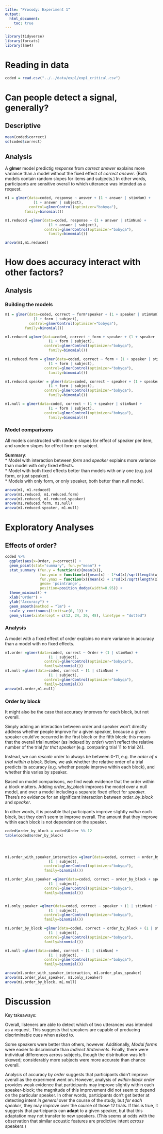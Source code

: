 ```yaml
---
title: "Prosody: Experiment 1"
output: 
  html_document:
    toc: true
---
```



```r
library(tidyverse)
library(forcats)
library(lme4)
```

# Reading in data

```r
coded = read.csv("../../data/exp1/exp1_critical.csv")

```


# Can people detect a signal, generally?

## Descriptive

```r
mean(coded$correct)
sd(coded$correct)
```


## Analysis

A **glmer** model predictig *response* from *correct answer* explains more variance than a model without the fixed effect of *correct answer*. (Both models contain random slopes for items and subjects.) In other words, participants are sensitive overall to which utterance was intended as a request.

```r
m1 = glmer(data=coded, response ~ answer + (1 + answer | stimNum) +
             (1 + answer | subject),
           control=glmerControl(optimizer="bobyqa"),
         family=binomial())

m1.reduced =glmer(data=coded, response ~ (1 + answer | stimNum) +
                    (1 + answer | subject),
                  control=glmerControl(optimizer="bobyqa"),
                    family=binomial())

anova(m1,m1.reduced)
```

# How does accuracy interact with other factors?

## Analysis

### Building the models
```r

m1 = glmer(data=coded, correct ~ form*speaker + (1 + speaker | stimNum) +
             (1 + form | subject),
           control=glmerControl(optimizer="bobyqa"),
         family=binomial())

m1.reduced =glmer(data=coded, correct ~ form + speaker + (1 + speaker | stimNum) +
                    (1 + form | subject),
                  control=glmerControl(optimizer="bobyqa"),
                    family=binomial())

m1.reduced.form = glmer(data=coded, correct ~ form + (1 + speaker | stimNum) +
                    (1 + form | subject),
                  control=glmerControl(optimizer="bobyqa"),
                    family=binomial())

m1.reduced.speaker = glmer(data=coded, correct ~ speaker + (1 + speaker | stimNum) +
                    (1 + form | subject),
                  control=glmerControl(optimizer="bobyqa"),
                    family=binomial())

m1.null = glmer(data=coded, correct ~ (1 + speaker | stimNum) +
                    (1 + form | subject),
                  control=glmerControl(optimizer="bobyqa"),
                    family=binomial())


```

### Model comparisons

All models constructed with random slopes for effect of speaker per item, and random slopes for effect form per subject.

**Summary**:  
* Model with interaction between *form* and *speaker* explains more variance than model with only fixed effects.   
* Model with both fixed effects better than models with only one (e.g. just form, or just speaker).  
* Models with only form, or only speaker, both better than null model.

```r
anova(m1, m1.reduced)
anova(m1.reduced, m1.reduced.form)
anova(m1.reduced, m1.reduced.speaker)
anova(m1.reduced.form, m1.null)
anova(m1.reduced.speaker, m1.null)
```

# Exploratory Analyses

## Effects of order?

```r
coded %>%
  ggplot(aes(x=Order, y=correct)) +
  geom_point(stat="summary", fun.y="mean") + 
  stat_summary (fun.y = function(x){mean(x)},
                fun.ymin = function(x){mean(x) - 1*sd(x)/sqrt(length(x))},
                fun.ymax = function(x){mean(x) + 1*sd(x)/sqrt(length(x))},
                geom= 'pointrange', 
                position=position_dodge(width=0.95)) +
  theme_minimal() +
  xlab("Order") +
  ylab("Accuracy") +
  geom_smooth(method = "lm") +
  scale_y_continuous(limits=c(0, 1)) +
  geom_vline(xintercept = c(12, 24, 36, 48), linetype = "dotted")

```

### Analysis

A model with a fixed effect of order explains no more variance in accuracy than a model with no fixed effects.

```r


m1.order =glmer(data=coded, correct ~ Order + (1 | stimNum) +
                    (1 | subject),
                  control=glmerControl(optimizer="bobyqa"),
                  family=binomial())
m1.null =glmer(data=coded, correct ~ (1 | stimNum) +
                    (1 | subject),
                  control=glmerControl(optimizer="bobyqa"),
                  family=binomial())
anova(m1.order,m1.null)
```

### Order by block

It might also be the case that accuracy improves for each block, but not overall. 

Simply adding an interaction between order and speaker won't directly address whether people improve for a given speaker, because a given speaker could've occurred in the first block or the fifth block; this means that the overall trial number (as indexed by *order*) won't reflect the relative number of the trial *for that speaker* (e.g. comparing trial 11 to trial 24). 

Instead, we can *rescale* order to always be between 0-11, e.g. the *order of a trial within a block*. Below, we ask whether the relative order of a trial predicts its accuracy (e.g. whether people improve within each block), and whether this varies by speaker.

Based on model comparisons, we find weak evidence that the order within a block matters. Adding *order_by_block* improves the model over a null model, and over a model including a separate fixed effect for *speaker*. There's no evidence for an significant interaction between *order_by_block* and *speaker*. 

In other words, it is possible that participants improve slightly *within* each block, but they don't seem to improve overall. The amount that they improve within each block is not dependent on the speaker.

```r

coded$order_by_block = coded$Order %% 12
table(coded$order_by_block)




m1.order_with_speaker_interaction =glmer(data=coded, correct ~ order_by_block * speaker + (1 | stimNum) +
                    (1 | subject),
                  control=glmerControl(optimizer="bobyqa"),
                  family=binomial())

m1.order_plus_speaker =glmer(data=coded, correct ~ order_by_block + speaker + (1 | stimNum) +
                    (1 | subject),
                  control=glmerControl(optimizer="bobyqa"),
                  family=binomial())


m1.only_speaker =glmer(data=coded, correct ~ speaker + (1 | stimNum) +
                    (1 | subject),
                  control=glmerControl(optimizer="bobyqa"),
                  family=binomial())

m1.order_by_block =glmer(data=coded, correct ~ order_by_block + (1 | stimNum) +
                    (1 | subject),
                  control=glmerControl(optimizer="bobyqa"),
                  family=binomial())

m1.null =glmer(data=coded, correct ~ (1 | stimNum) +
                    (1 | subject),
                  control=glmerControl(optimizer="bobyqa"),
                  family=binomial())

anova(m1.order_with_speaker_interaction, m1.order_plus_speaker)
anova(m1.order_plus_speaker, m1.only_speaker)
anova(m1.order_by_block, m1.null)
```



# Discussion

Key takeaways: 

Overall, listeners are able to detect which of two utterances was intended as a request. This suggests that speakers are capable of producing discriminable cues when asked to.

Some speakers were better than others, however. Additionally, *Modal forms* were easier to discriminate than *Indirect Statements*. Finally, there were individual differences across subjects, though the distribution was left-skewed; considerably more subjects were more accurate than chance overall.

Analysis of accuracy by *order* suggests that participants didn't improve overall as the experiment went on. However, analysis of *within-block order* provides weak evidence that participants may improve slightly within each speaker-block; the magnitude of this improvement did not seem to depend on the particular speaker. In other words, participants don't get better at detecting intent *in general* over the course of the study, but *for each speaker*, they may improve over the course of those 12 trials. If this is true, it suggests that participants can **adapt** to a given speaker, but that this adaptation may not transfer to new speakers. (This seems at odds with the observation that similar acoustic features are predictive intent *across* speakers.)


